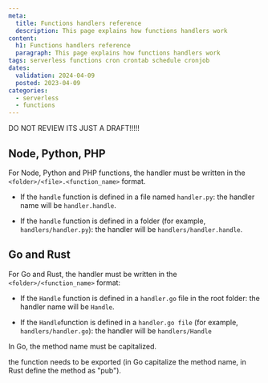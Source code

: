 ```yaml
---
meta:
  title: Functions handlers reference
  description: This page explains how functions handlers work
content:
  h1: Functions handlers reference
  paragraph: This page explains how functions handlers work
tags: serverless functions cron crontab schedule cronjob
dates:
  validation: 2024-04-09
  posted: 2023-04-09
categories:
  - serverless
  - functions
---
```


DO NOT REVIEW ITS JUST A DRAFT!!!!!

## Node, Python, PHP

For Node, Python and PHP functions, the handler must be written in the `<folder>/<file>.<function_name>` format.

- If the `handle` function is defined in a file named `handler.py`: the handler name will be `handler.handle`.

- If the `handle` function is defined in a folder (for example, `handlers/handler.py`): the handler will be `handlers/handler.handle`.

## Go and Rust

For Go and Rust, the handler must be written in the `<folder>/<function_name>` format: 

- If the `Handle` function is defined in a `handler.go` file in the root folder: the handler name will be `Handle`.

- If the `Handle`function is defined in a `handler.go file` (for example, `handlers/handler.go`): the handler will be `handlers/Handle`

<Message type="note">
  In Go, the method name must be capitalized.
</Message>


the function needs to be exported (in Go capitalize the method name, in Rust define the method as "pub").

